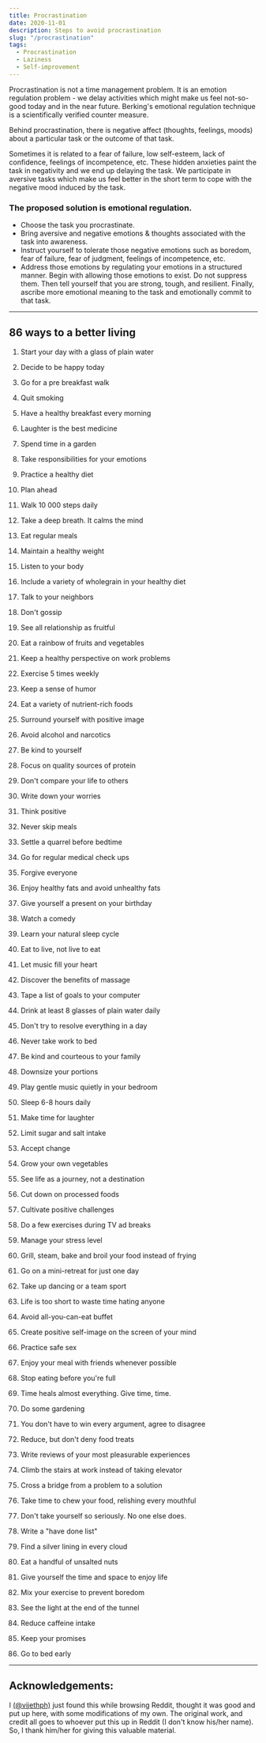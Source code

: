 ```yaml
---
title: Procrastination
date: 2020-11-01
description: Steps to avoid procrastination
slug: "/procrastination"
tags:
  - Procrastination
  - Laziness
  - Self-improvement
---
```


Procrastination is not a time management problem. It is an emotion regulation problem - we delay activities which might make us feel not-so-good today and in the near future. Berking's emotional regulation technique is a scientifically verified counter measure.

Behind procrastination, there is negative affect (thoughts, feelings, moods) about a particular task or the outcome of that task.

Sometimes it is related to a fear of failure, low self-esteem, lack of confidence, feelings of incompetence, etc. These hidden anxieties paint the task in negativity and we end up delaying the task. We participate in aversive tasks which make us feel better in the short term to cope with the negative mood induced by the task.

### **The proposed solution is emotional regulation.**

- Choose the task you procrastinate.
- Bring aversive and negative emotions & thoughts associated with the task into awareness.
- Instruct yourself to tolerate those negative emotions such as boredom, fear of failure, fear of judgment, feelings of incompetence, etc.
- Address those emotions by regulating your emotions in a structured manner. Begin with allowing those emotions to exist. Do not suppress them. Then tell yourself that you are strong, tough, and resilient. Finally, ascribe more emotional meaning to the task and emotionally commit to that task.

---

## 86 ways to a better living

1. Start your day with a glass of plain water

2. Decide to be happy today

3. Go for a pre breakfast walk

4. Quit smoking

5. Have a healthy breakfast every morning

6. Laughter is the best medicine

7. Spend time in a garden

8. Take responsibilities for your emotions

9. Practice a healthy diet

10. Plan ahead

11. Walk 10 000 steps daily

12. Take a deep breath. It calms the mind

13. Eat regular meals

14. Maintain a healthy weight

15. Listen to your body

16. Include a variety of wholegrain in your healthy diet

17. Talk to your neighbors

18. Don't gossip

19. See all relationship as fruitful

20. Eat a rainbow of fruits and vegetables

21. Keep a healthy perspective on work
    problems

22. Exercise 5 times weekly

23. Keep a sense of humor

24. Eat a variety of nutrient-rich foods

25. Surround yourself with positive image

26. Avoid alcohol and narcotics

27. Be kind to yourself

28. Focus on quality sources of protein

29. Don't compare your life to others

30. Write down your worries

31. Think positive

32. Never skip meals

33. Settle a quarrel before bedtime

34. Go for regular medical check ups

35. Forgive everyone

36. Enjoy healthy fats and avoid unhealthy
    fats

37. Give yourself a present on your birthday

38. Watch a comedy

39. Learn your natural sleep cycle

40. Eat to live, not live to eat

41. Let music fill your heart

42. Discover the benefits of massage

43. Tape a list of goals to your computer

44. Drink at least 8 glasses of plain water
    daily

45. Don't try to resolve everything in a day

46. Never take work to bed

47. Be kind and courteous to your family

48. Downsize your portions

49. Play gentle music quietly in your bedroom

50. Sleep 6-8 hours daily

51. Make time for laughter

52. Limit sugar and salt intake

53. Accept change

54. Grow your own vegetables

55. See life as a journey, not a destination

56. Cut down on processed foods

57. Cultivate positive challenges

58. Do a few exercises during TV ad breaks

59. Manage your stress level

60. Grill, steam, bake and broil your food
    instead of frying

61. Go on a mini-retreat for just one day

62. Take up dancing or a team sport

63. Life is too short to waste time hating
    anyone

64. Avoid all-you-can-eat buffet

65. Create positive self-image on the screen
    of your mind

66. Practice safe sex

67. Enjoy your meal with friends whenever
    possible

68. Stop eating before you're full

69. Time heals almost everything. Give time,
    time.

70. Do some gardening

71. You don't have to win every argument,
    agree to disagree

72. Reduce, but don't deny food treats

73. Write reviews of your most pleasurable
    experiences

74. Climb the stairs at work instead of
    taking elevator

75. Cross a bridge from a problem to a
    solution

76. Take time to chew your food, relishing
    every mouthful

77. Don't take yourself so seriously. No one
    else does.

78. Write a "have done list"

79. Find a silver lining in every cloud

80. Eat a handful of unsalted nuts

81. Give yourself the time and space to enjoy
    life

82. Mix your exercise to prevent boredom

83. See the light at the end of the tunnel

84. Reduce caffeine intake

85. Keep your promises

86. Go to bed early

---

## Acknowledgements:

I [(@vijethph)](https://github.com/vijethph) just found this while browsing Reddit, thought it was good and put up here, with some modifications of my own. The original work, and credit all goes to whoever put this up in Reddit (I don't know his/her name). So, I thank him/her for giving this valuable material.
